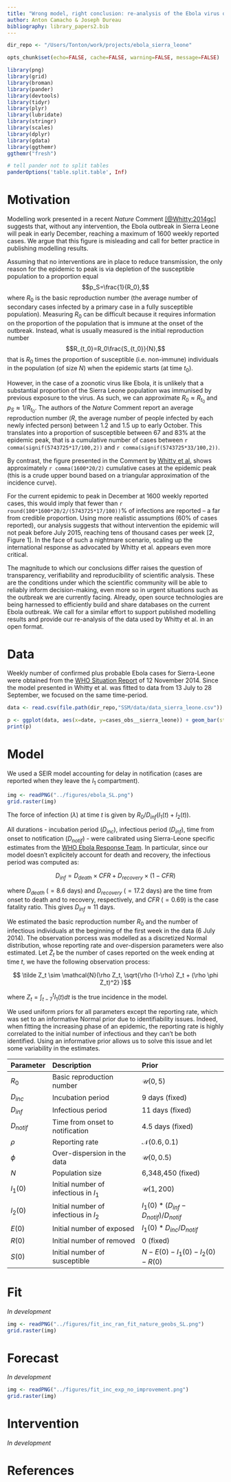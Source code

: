 ```yaml
---
title: "Wrong model, right conclusion: re-analysis of the Ebola virus outbreak in Sierra Leone"
author: Anton Camacho & Joseph Dureau
bibliography: library_papers2.bib
---
```


```r

dir_repo <- "/Users/Tonton/work/projects/ebola_sierra_leone"

opts_chunk$set(echo=FALSE, cache=FALSE, warning=FALSE, message=FALSE)

```

```r

library(png)
library(grid)
library(broman)
library(pander)
library(devtools)
library(tidyr)
library(plyr)
library(lubridate)
library(stringr)
library(scales)
library(dplyr)
library(gdata)
library(ggthemr)
ggthemr("fresh")

# tell pander not to split tables
panderOptions('table.split.table', Inf)

```

# Motivation

Modelling work presented in a recent _Nature_ Comment [[@Whitty:2014gc]](http://www.nature.com/news/infectious-disease-tough-choices-to-reduce-ebola-transmission-1.16298) suggests that, without any intervention, the Ebola outbreak in Sierra Leone will peak in early December, reaching a maximum of 1600 weekly reported cases. We argue that this figure is misleading and call for better practice in publishing modelling results.

Assuming that no interventions are in place to reduce transmission, the only reason for the epidemic to peak is via depletion of the susceptible population to a proportion equal $$p_S=\frac{1}{R_0},$$ where $R_0$ is the basic reproduction number (the average number of secondary cases infected by a primary case in a fully susceptible population). Measuring $R_0$ can be difficult because it requires information on the proportion of the population that is immune at the onset of the outbreak. Instead, what is usually measured is the initial reproduction number $$R_{t_0}=R_0\frac{S_{t_0}}{N},$$ that is $R_0$ times the proportion of susceptible (i.e. non-immune) individuals in the population (of size $N$) when the epidemic starts (at time $t_0$). 

However, in the case of a zoonotic virus like Ebola, it is unlikely that a substantial proportion of the Sierra Leone population was immunised by previous exposure to the virus. As such, we can approximate $R_0\approx R_{t_0}$ and $p_S\approx 1/R_{t_0}$. The authors of the _Nature_ Comment report an average reproduction number ($R$, the average number of people infected by each newly infected person) between 1.2 and 1.5 up to early October. This translates into a proportion of susceptible between 67 and 83% at the epidemic peak, that is a cumulative number of cases between `r comma(signif(5743725*17/100,2))` and `r comma(signif(5743725*33/100,2))`.

By contrast, the figure presented in the Comment by [Whitty et al.](http://www.nature.com/news/infectious-disease-tough-choices-to-reduce-ebola-transmission-1.16298) shows approximately `r comma(1600*20/2)` cumulative cases at the epidemic peak (this is a crude upper bound based on a triangular approximation of the incidence curve).

For the current epidemic to peak in December at 1600 weekly reported cases, this would imply that fewer than `r round(100*1600*20/2/(5743725*17/100))`% of infections are reported – a far from credible proportion. Using more realistic assumptions (60% of cases reported), our analysis suggests that without intervention the epidemic will not peak before July 2015, reaching tens of thousand cases per week [2, Figure 1]. In the face of such a nightmare scenario, scaling up the international response as advocated by Whitty et al. appears even more critical. 

The magnitude to which our conclusions differ raises the question of transparency, verifiability and reproducibility of scientific analysis. These are the conditions under which the scientific community will be able to reliably inform decision-making, even more so in urgent situations such as the outbreak we are currently facing. Already, open source technologies are being harnessed to efficiently build and share databases on the current Ebola outbreak. We call for a similar effort to support published modelling results and provide our re-analysis of the data used by Whitty et al. in an open format.


# Data

Weekly number of confirmed plus probable Ebola cases for Sierra-Leone were obtained from the [WHO Situation Report](http://www.who.int/csr/disease/ebola/situation-reports/en/?m=20141112) of 12 November 2014. Since the model presented in Whitty et al. was fitted to data from 13 July to 28 September, we focused on the same time-period.

```r

data <- read.csv(file.path(dir_repo,"SSM/data/data_sierra_leone.csv")) %>% mutate(date=as.Date(date))

p <- ggplot(data, aes(x=date, y=cases_obs__sierra_leone)) + geom_bar(stat="identity") + ylab("Weeky reported cases")
print(p)

```

# Model

We used a SEIR model accounting for delay in notification (cases are reported when they leave the $I_1$ compartment). 

```r
img <- readPNG("../figures/ebola_SL.png")
grid.raster(img)
```

The force of infection ($\lambda$) at time $t$ is given by $R_0/D_{inf}(I_1(t)+I_2(t))$.

All durations - incubation period ($D_{inc}$), infectious period ($D_{inf}$), time from onset to notification ($D_{notif}$) - were calibrated using Sierra-Leone specific estimates from the [WHO Ebola Response Team](http://www.nejm.org/doi/abs/10.1056/NEJMoa1411100). In particular, since our model doesn't explicitely account for death and recovery, the infectious period was computed as:

$$ D_{inf} = D_{death}\times CFR + D_{recovery}\times (1-CFR) $$

where $D_{death}$ ($=8.6$ days) and $D_{recovery}$ ($=17.2$ days) are the time from onset to death and to recovery, respectively, and $CFR$ ($=0.69$) is the case fatality ratio. This gives $D_{inf}\approx11$ days.

We estimated the basic reproduction number $R_0$ and the number of infectious individuals at the beginning of the first week in the data (6 July 2014). The observation porcess was modelled as a discretized Normal distribution, whose reporting rate and over-dispersion parameters were also estimated. Let $\tilde Z_t$ be the number of cases reported on the week ending at time $t$, we have the following observation process:

$$ \tilde Z_t \sim  \mathcal{N}(\rho Z_t, \sqrt{\rho (1-\rho) Z_t + (\rho \phi Z_t)^2} )$$

where $Z_t=\int_{t-7}^t I_1(t) dt$ is the true incidence in the model.

We used uniform priors for all parameters except the reporting rate, which was set to an informative Normal prior due to identifiability issues. Indeed, when fitting the increasing phase of an epidemic, the reporting rate is highly correlated to the initial number of infectious and they can't be both identified. Using an informative prior allows us to solve this issue and let some variability in the estimates.


Parameter		Description								Prior	
----------- 	-------------------------------------	------------------- 
$R_0$			Basic reproduction number				$\mathcal{U}(0,5)$	
$D_{inc}$  		Incubation period 						9 days (fixed)	 	
$D_{inf}$		Infectious period						11 days (fixed)		
$D_{notif}$		Time from onset to notification			4.5 days (fixed)		
$\rho$			Reporting rate 							$\mathcal{N}(0.6,0.1)$	
$\phi$			Over-dispersion	in the data 			$\mathcal{U}(0,0.5)$		
$N$				Population size							6,348,450 (fixed)			
$I_1(0)$		Initial number of infectious in $I_1$	$\mathcal{U}(1,200)$		
$I_2(0)$		Initial number of infectious in $I_2$	$I_1(0)*(D_{inf}-D_{notif})/D_{notif}$	
$E(0)$			Initial number of exposed 				$I_1(0)*D_{inc}/D_{notif}$	
$R(0)$			Initial number of removed 				0 (fixed)	
$S(0)$			Initial number of susceptible 			$N - E(0) - I_1(0) - I_2(0) - R(0)$	

# Fit

_In development_

```r
img <- readPNG("../figures/fit_inc_ran_fit_nature_geobs_SL.png")
grid.raster(img)
```

# Forecast

_In development_

```r
img <- readPNG("../figures/fit_inc_exp_no_improvement.png")
grid.raster(img)
```

# Intervention

_In development_


# References
